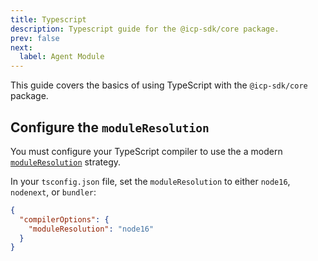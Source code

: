 ```yaml
---
title: Typescript
description: Typescript guide for the @icp-sdk/core package.
prev: false
next:
  label: Agent Module
---
```


This guide covers the basics of using TypeScript with the `@icp-sdk/core` package.

## Configure the `moduleResolution`

You must configure your TypeScript compiler to use the a modern [`moduleResolution`](https://www.typescriptlang.org/tsconfig#moduleResolution) strategy.

In your `tsconfig.json` file, set the `moduleResolution` to either `node16`, `nodenext`, or `bundler`:

```json
{
  "compilerOptions": {
    "moduleResolution": "node16"
  }
}
```
